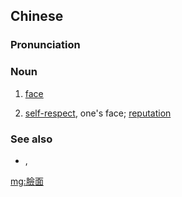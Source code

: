 {{also|脸面}}
==Chinese==
{{zh-forms|s=脸面}}

===Pronunciation===
{{zh-pron
|m=liǎnmiàn
|mn=lián-biān
|cat=n
}}

===Noun===
{{zh-noun}}

# [[face]]
# {{lb|zh|figuratively}} [[self-respect]], one's face; [[reputation]]

===See also===
* {{sense|self-respect}} {{zh-l|面子}}, {{zh-l|情面}}

[[mg:臉面]]